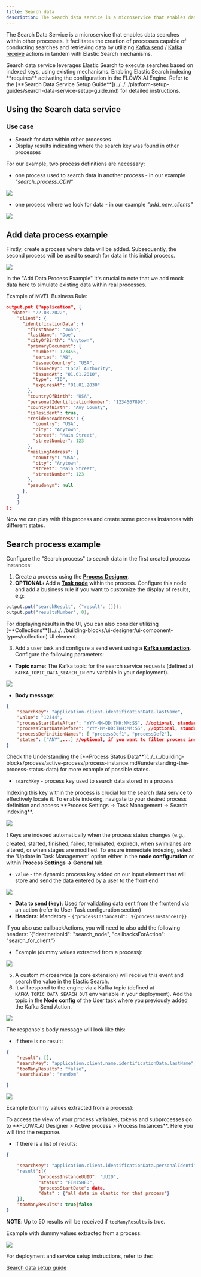 ```yaml
---
title: Search data
description: The Search data service is a microservice that enables data searches within other processes. It facilitates the creation of processes capable of conducting searches and retrieving data by utilizing [Kafka send](../../../building-blocks/node/message-send-received-task-node.md#configuring-a-message-send-task-node) / [Kafka receive](../../../building-blocks/node/message-send-received-task-node.md#configuring-a-message-receive-task-node) actions in tandem with Elastic Search mechanisms.
---
```


The Search Data Service is a microservice that enables data searches within other processes. It facilitates the creation of processes capable of conducting searches and retrieving data by utilizing [Kafka send](../../../building-blocks/node/message-send-received-task-node.md#configuring-a-message-send-task-node) / [Kafka receive](../../../building-blocks/node/message-send-received-task-node.md#configuring-a-message-receive-task-node) actions in tandem with Elastic Search mechanisms.

<Tip>
Search data service leverages Elastic Search to execute searches based on indexed keys, using existing mechanisms.
</Tip>

<Warning>
Enabling Elastic Search indexing **requires** activating the configuration in the FLOWX.AI Engine. Refer to the [**Search Data Service Setup Guide**](../../../platform-setup-guides/search-data-service-setup-guide.md) for detailed instructions.
</Warning>


## Using the Search data service

### Use case

- Search for data within other processes
- Display results indicating where the search key was found in other processes

For our example, two process definitions are necessary:

- one process used to search data in another process - in our example *"search_process_CDN"*

![](https://s3.eu-west-1.amazonaws.com/docx.flowx.ai/release34/search_in_another_proc_34.png)

- one process where we look for data - in our example *"add_new_clients"*

![](https://s3.eu-west-1.amazonaws.com/docx.flowx.ai/release34/search_populate_data.png)

## Add data process example

Firstly, create a process where data will be added. Subsequently, the second process will be used to search for data in this initial process.

![](https://s3.eu-west-1.amazonaws.com/docx.flowx.ai/release34/addDataProc.png)

<Warning>
In the "Add Data Process Example" it's crucial to note that we add mock data here to simulate existing data within real processes.
</Warning>

Example of MVEL Business Rule:

```json
output.put ("application", {
  "date": "22.08.2022",
    "client": {
      "identificationData": {
        "firstName": "John",
        "lastName": "Doe",
        "cityOfBirth": "Anytown",
        "primaryDocument": {
          "number": 123456,
          "series": "AB",
          "issuedCountry": "USA",
          "issuedBy": "Local Authority",
          "issuedAt": "01.01.2010",
          "type": "ID",
          "expiresAt": "01.01.2030"
        },
        "countryOfBirth": "USA",
        "personalIdentificationNumber": "1234567890",
        "countyOfBirth": "Any County",
        "isResident": true,
        "residenceAddress": {
          "country": "USA",
          "city": "Anytown",
          "street": "Main Street",
          "streetNumber": 123
        },
        "mailingAddress": {
          "country": "USA",
          "city": "Anytown",
          "street": "Main Street",
          "streetNumber": 123
        },
        "pseudonym": null
      },
    }
    }
);
```

Now we can play with this process and create some process instances with different states.

## Search process example

Configure the "Search process" to search data in the first created process instances:

1. Create a process using the [**Process Designer**](../../../terms/flowx-process-designer).
2. **OPTIONAL:** Add a [**Task node**](../../../building-blocks/node/task-node) within the process. Configure this node and add a business rule if you want to customize the display of results, e.g:

```java
output.put("searchResult", {"result": []});
output.put("resultsNumber", 0);
```

<Tip>
For displaying results in the UI, you can also consider utilizing [**Collections**](../../../building-blocks/ui-designer/ui-component-types/collection) UI element.
</Tip>

3. Add a user task and configure a send event using a [**Kafka send action**](../../../building-blocks/node/message-send-received-task-node.md#example-of-a-message-send-event). Configure the following parameters:
- **Topic name**: The Kafka topic for the search service requests (defined at `KAFKA_TOPIC_DATA_SEARCH_IN` env variable in your deployment).

![](https://s3.eu-west-1.amazonaws.com/docx.flowx.ai/release34/search_in_topic.png)

- **Body message**:

```json
{
	"searchKey": "application.client.identificationData.lastName",
	"value": "12344",
	"processStartDateAfter": "YYY-MM-DD:THH:MM:SS", //optional, standard ISO 8601 date format
	"processStartDateBefore": "YYY-MM-DD:THH:MM:SS", //optional, standard ISO 8601 date format
	"processDefinitionNames": [ "processDef1", "processDef2"],
	"states": ["ANY",...] //optional, if you want to filter process instances based on their status
}
```

<Tip>
Check the Understanding the [**Process Status Data**](../../../building-blocks/process/active-process/process-instance.md#understanding-the-process-status-data) for more example of possible states.
</Tip>

* `searchKey` - process key used to search data stored in a process

<Warning>
Indexing this key within the process is crucial for the search data service to effectively locate it. To enable indexing, navigate to your desired process definition and access **Process Settings → Task Management → Search indexing**.

![](https://s3.eu-west-1.amazonaws.com/docx.flowx.ai/release34/indexed_key.png)

❗️ Keys are indexed automatically when the process status changes (e.g., created, started, finished, failed, terminated, expired), when swimlanes are altered, or when stages are modified. To ensure immediate indexing, select the 'Update in Task Management' option either in the **node configuration** or within **Process Settings → General** tab.
</Warning>

* `value` - the dynamic process key added on our input element that will store and send the data entered by a user to the front end

![](https://s3.eu-west-1.amazonaws.com/docx.flowx.ai/release34/searchValue.png)

- **Data to send (key)**: Used for validating data sent from the frontend via an action (refer to User Task configuration section) 
- **Headers**: Mandatory - `{"processInstanceId": ${processInstanceId}}`

<Check>
If you also use callbackActions, you will need to also add the following headers:
`{"destinationId": "search_node", "callbacksForAction": "search_for_client"}`
</Check>

* Example (dummy values extracted from a process):

![](https://s3.eu-west-1.amazonaws.com/docx.flowx.ai/release34/body_message_search_service.png)

5. A custom microservice (a core extension) will receive this event and search the value in the Elastic Search.
6. It will respond to the engine via a Kafka topic (defined at `KAFKA_TOPIC_DATA_SEARCH_OUT` env variable in your deployment). Add the topic in the **Node config** of the User task where you previously added the Kafka Send Action.

![](https://s3.eu-west-1.amazonaws.com/docx.flowx.ai/release34/search_result_topic.png)


The response's body message will look like this:

- If there is no result:

```json
{
	"result": [],
	"searchKey": "application.client.name.identificationData.lastName",
	"tooManyResults": "false",
	"searchValue": "random"

}
```

![](https://s3.eu-west-1.amazonaws.com/docx.flowx.ai/release34/noResults.png)

Example (dummy values extracted from a process):

<Tip>
To access the view of your process variables, tokens and subprocesses go to **FLOWX.AI Designer > Active process > Process Instances**. Here you will find the response.
</Tip>

    
- If there is a list of results:

```json
{

	"searchKey": "application.client.identificationData.personalIdentificationNumber"
	"result":[{
			"processInstanceUUID": "UUID",
			"status": "FINISHED",
			"processStartDate": date,
			"data" : {"all data in elastic for that process"}
	}],
	"tooManyResults": true|false
}
```
**NOTE**: Up to 50 results will be received if `tooManyResults` is true.


Example with dummy values extracted from a process:

![](https://s3.eu-west-1.amazonaws.com/docx.flowx.ai/platform-deep-dive/search_data_response.png)


For deployment and service setup instructions, refer to the:

[Search data setup guide](../../../platform-setup-guides/search-data-service-setup-guide.md)
